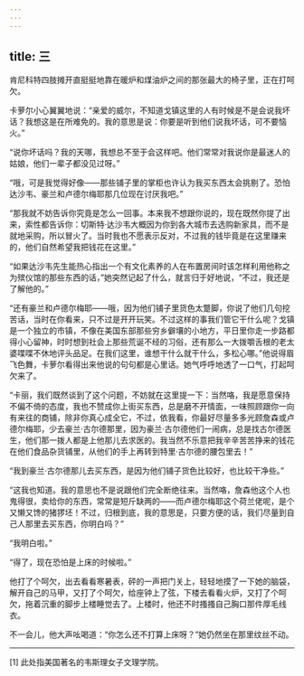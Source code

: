 ```yaml
---
---
---
```

title: 三
---




肯尼科特四肢摊开直挺挺地靠在暖炉和煤油炉之间的那张最大的椅子里，正在打呵欠。

卡萝尔小心翼翼地说：“亲爱的威尔，不知道戈镇这里的人有时候是不是会说我坏话？我想这是在所难免的。我的意思是说：你要是听到他们说我坏话，可不要恼火。”

“说你坏话吗？我的天哪，我想总不至于会这样吧。他们常常对我说你是最迷人的姑娘，他们一辈子都没见过呀。”

“哦，可是我觉得好像——那些铺子里的掌柜也许认为我买东西太会挑剔了。恐怕达沙韦、豪兰和卢德尔梅耶那几位现在讨厌我吧。”

“那我就不妨告诉你究竟是怎么一回事。本来我不想跟你说的，现在既然你提了出来，索性都告诉你：切斯特·达沙韦大概因为你到各大城市去选购新家具，而不是就地采购，所以冒火了。当时我也不愿表示反对，不过我的钱毕竟是在这里赚来的，他们自然希望我把钱花在这里。”

“如果达沙韦先生能热心指出一个有文化素养的人在布置房间时该怎样利用他称之为殡仪馆的那些东西的话，”她突然记起了什么，就言归于好地说，“不过，我还是了解他的。”

“还有豪兰和卢德尔梅耶——哦，因为他们铺子里货色太蹩脚，你说了他们几句挖苦话，当时在你看来，只不过是开开玩笑。不过这样的事我们管它干什么呢？戈镇是一个独立的市镇，不像在美国东部那些穷乡僻壤的小地方，平日里你走一步路都得小心留神，时时想到社会上那些荒诞不经的习俗，还有那么一大拨嚼舌根的老太婆喋喋不休地评头品足。在我们这里，谁想干什么就干什么，多松心哪。”他说得眉飞色舞，卡萝尔看得出来他说的句句都是心里话。她气呼呼地透了一口气，打起呵欠来了。

“卡丽，我们既然谈到了这个问题，不妨就在这里提一下：当然咯，我是愿意保持不偏不倚的态度，我也不赞成你上街买东西，总是磨不开情面，一味照顾跟你一向有来往的商铺，除非你真心成全它，不过，依我看，你最好尽量多多光顾詹森或卢德尔梅耶，少去豪兰·古尔德那里，因为豪兰·古尔德他们一闹病，总是找古尔德医生，他们那一拨人都是上他那儿去求医的。我当然不乐意把我辛辛苦苦挣来的钱花在他们食品杂货铺里，从他们的手上再转到特里·古尔德的腰包里去！”

“我到豪兰·古尔德那儿去买东西，是因为他们铺子货色比较好，也比较干净些。”

“这我也知道。我的意思也不是说跟他们完全断绝往来。当然咯，詹森他这个人也鬼得很，卖给你的东西，常常是短斤缺两的——而卢德尔梅耶这个荷兰佬呢，是个又懒又馋的猪猡坯！不过，归根到底，我的意思是，只要方便的话，我们尽量到自己人那里去买东西，你明白吗？”

“我明白啦。”

“得了，现在恐怕是上床的时候啦。”

他打了个呵欠，出去看看寒暑表，砰的一声把门关上，轻轻地摸了一下她的脑袋，解开自己的马甲，又打了个呵欠，给座钟上了弦，下楼去看看火炉，又打了个呵欠，拖着沉重的脚步上楼睡觉去了。上楼时，他还不时搔搔自己胸口那件厚毛线衣。

不一会儿，他大声吆喝道：“你怎么还不打算上床呀？”她仍然坐在那里纹丝不动。



* * *



[1] 此处指美国著名的韦斯理女子文理学院。